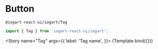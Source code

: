 

<Meta
    title="Components/Status"
    component={Tag}
/>

# Button
`@iogart-react-ui/iogart/Tag`

```javascript
import { Tag } from 'iogart-react-ui/iogart';
```

<Story
  name="Tag"
  args={{
    label: 'Tag name',
  }}>
  {Template.bind({})}
</Story>
